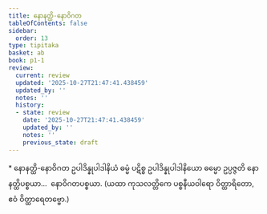 ```yaml
---
title: နောနတ္ထိ-နောဝိဂတ
tableOfContents: false
sidebar:
  order: 13
type: tipitaka
basket: ab
book: p1-1
review:
  current: review
  updated: '2025-10-27T21:47:41.438459'
  updated_by: ''
  notes: ''
  history:
  - state: review
    date: '2025-10-27T21:47:41.438459'
    updated_by: ''
    notes: ''
    previous_state: draft
---
```



<ReviewStatus review={frontmatter.review} showDetails={true} />

<HypothesisAnnotation frontmatter={frontmatter} />

<DynamicBreadcrumb />

<Paragraph type="center" book="p1-1">
* နောနတ္ထိ-နောဝိဂတ
</Paragraph>

<Division number="25" book="p1-1" e="ch" v="36" p="456">

<Paragraph number="2509" book="p1-1">
ဥပါဒိန္နုပါဒါနိယံ ဓမ္မံ ပဋိစ္စ ဥပါဒိန္နုပါဒါနိယော ဓမ္မော ဥပ္ပဇ္ဇတိ နောနတ္ထိပစ္စယာ…  နောဝိဂတပစ္စယာ.
</Paragraph>

<Paragraph number="2510" book="p1-1">
(ယထာ ကုသလတ္တိကေ ပစ္စနီယဝါရော ဝိတ္ထာရိတော, ဧဝံ ဝိတ္ထာရေတဗ္ဗော.)
</Paragraph>
</Division>